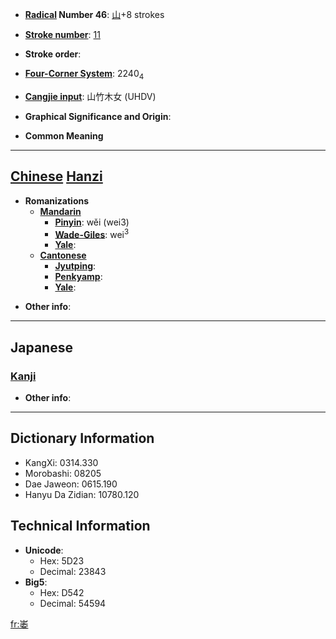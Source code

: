 * '''[[Wiktionary:Chinese radical index| Radical]] Number 46''': [[Wiktionary:Chinese radical index 山|山]]+8 strokes

* '''[[Wiktionary:Chinese total strokes index|Stroke number]]''': [[Wiktionary:Chinese total strokes index 11|11]]

* '''Stroke order''': 

* '''[[Wiktionary:Chinese four corner index|Four-Corner System]]''': 2240<sub>4</sub>

* '''[[Wiktionary:Chinese Cangjie index|Cangjie input]]''': 山竹木女 (UHDV)

* '''Graphical Significance and Origin''': 

* '''Common Meaning'''

----

== [[Chinese]] [[Hanzi]] ==

* '''Romanizations'''
** '''[[Mandarin]]'''
*** '''[[Pinyin]]''': wěi (wei3)
*** '''[[Wade-Giles]]''': wei<sup>3</sup>
*** '''[[Yale]]''': 
** '''[[Cantonese]]'''
*** '''[[Jyutping]]''':
*** '''[[Penkyamp]]''': 
*** '''[[Yale]]''': 

* '''Other info''': 

----

==Japanese==
===[[Kanji]]===
{{kanji|on readings=[[い]] (i)|kun readings=}}

* '''Other info''':  

----

== Dictionary Information ==

* KangXi: 0314.330
* Morobashi: 08205
* Dae Jaweon: 0615.190
* Hanyu Da Zidian: 10780.120

== Technical Information ==

* '''Unicode''':
** Hex: 5D23
** Decimal: 23843
* '''Big5''':
** Hex: D542
** Decimal: 54594

[[fr:崣]]
